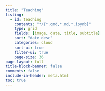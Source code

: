 ```yaml
---
title: "Teaching"
listing:
  - id: teaching
    contents: "*/{*.qmd,*.md,*.ipynb}"
    type: grid
    fields: [image, date, title, subtitle]
    sort: "date desc"
    categories: cloud
    sort-ui: true
    filter-ui: true
    page-size: 36     
page-layout: full
title-block-banner: false
comments: false
include-in-header: meta.html  
toc: true
---
```



::: {#posts}
:::
